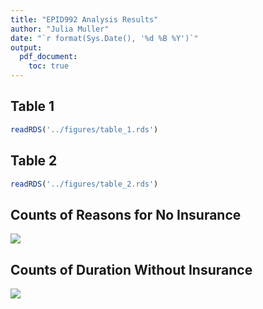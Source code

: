 ```yaml
---
title: "EPID992 Analysis Results"
author: "Julia Muller"
date: "`r format(Sys.Date(), '%d %B %Y')`"
output: 
  pdf_document:
    toc: true
---
```


## Table 1

```r
readRDS('../figures/table_1.rds')
```

## Table 2

```r
readRDS('../figures/table_2.rds')
```

## Counts of Reasons for No Insurance

![](../figures/reason_no_insurance.png)

## Counts of Duration Without Insurance

![](../figures/duration_no_insurance.png)
